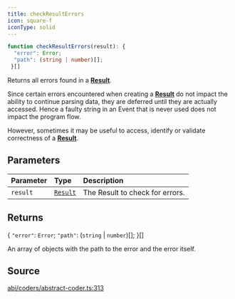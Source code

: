 ```yaml
---
title: checkResultErrors
icon: square-f
iconType: solid
---
```


```ts
function checkResultErrors(result): {
  "error": Error;
  "path": (string | number)[];
 }[]
```

Returns all errors found in a [**Result**](/sdk/content/classes/Result).

Since certain errors encountered when creating a [**Result**](/sdk/content/classes/Result) do not impact the ability to continue
parsing data, they are deferred until they are actually accessed. Hence a faulty string in an Event that is never
used does not impact the program flow.

However, sometimes it may be useful to access, identify or validate correctness of a [**Result**](/sdk/content/classes/Result).

## Parameters

| Parameter | Type | Description |
| :------ | :------ | :------ |
| `result` | [`Result`](/sdk/content/classes/Result) | The Result to check for errors. |

## Returns

\{
  `"error"`: `Error`;
  `"path"`: (`string` \| `number`)[];
 \}[]

An array of objects with the path to the error and the error itself.

## Source

[abi/coders/abstract-coder.ts:313](https://github.com/dominant-strategies/quais.js/blob/d79133d03d4e2f5f449e58c11b76623b0c041d22/src/abi/coders/abstract-coder.ts#L313)
